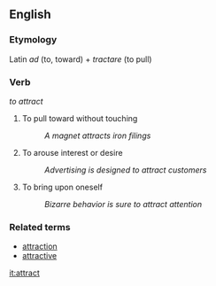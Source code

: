 == English ==

=== Etymology ===

Latin ''ad'' (to, toward) + ''tractare'' (to pull)

=== Verb ===
''to attract''

# To pull toward without touching
#: ''A magnet attracts iron filings''
# To arouse interest or desire
#: ''Advertising is designed to attract customers''
# To bring upon oneself
#: ''Bizarre behavior is sure to attract attention''

=== Related terms ===

*[[attraction]]
*[[attractive]]

[[it:attract]]